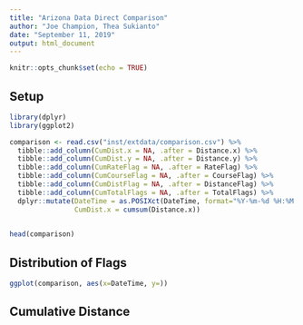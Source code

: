 ```yaml
---
title: "Arizona Data Direct Comparison"
author: "Joe Champion, Thea Sukianto"
date: "September 11, 2019"
output: html_document
---
```


```r
knitr::opts_chunk$set(echo = TRUE)
```

## Setup

```r
library(dplyr)
library(ggplot2)

comparison <- read.csv("inst/extdata/comparison.csv") %>% 
  tibble::add_column(CumDist.x = NA, .after = Distance.x) %>% 
  tibble::add_column(CumDist.y = NA, .after = Distance.y) %>% 
  tibble::add_column(CumRateFlag = NA, .after = RateFlag) %>% 
  tibble::add_column(CumCourseFlag = NA, .after = CourseFlag) %>% 
  tibble::add_column(CumDistFlag = NA, .after = DistanceFlag) %>% 
  tibble::add_column(CumTotalFlags = NA, .after = TotalFlags) %>% 
  dplyr::mutate(DateTime = as.POSIXct(DateTime, format="%Y-%m-%d %H:%M:%S"),
                CumDist.x = cumsum(Distance.x))
  

head(comparison)
```

## Distribution of Flags

```r
ggplot(comparison, aes(x=DateTime, y=))
```

## Cumulative Distance